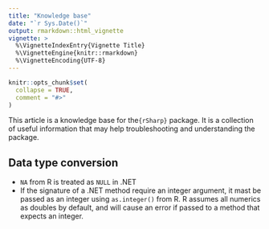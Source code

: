 ```yaml
---
title: "Knowledge base"
date: "`r Sys.Date()`"
output: rmarkdown::html_vignette
vignette: >
  %\VignetteIndexEntry{Vignette Title}
  %\VignetteEngine{knitr::rmarkdown}
  %\VignetteEncoding{UTF-8}
---
```


```r
knitr::opts_chunk$set(
  collapse = TRUE,
  comment = "#>"
)
```

This article is a knowledge base for the`{rSharp}` package. It is a collection of 
useful information that may help troubleshooting and understanding the package.

## Data type conversion

- `NA` from R is treated as `NULL` in .NET
- If the signature of a .NET method require an integer argument, it mast be passed as an integer using `as.integer()` from R. R assumes all numerics as doubles by default, and will cause an error if passed to a method that expects an integer.
